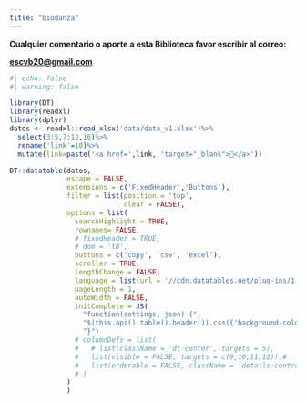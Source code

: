 ```yaml
---
title: "biodanza"
---
```


**Cualquier comentario o aporte a esta Biblioteca favor escribir al correo:**

[**escvb20\@gmail.com**](escvb20@gmail.com)

```r
#| echo: false
#| warning: false

library(DT)
library(readxl)
library(dplyr)
datos <- readxl::read_xlsx('data/data_v1.xlsx')%>%
  select(3:5,7:12,16)%>%
  rename('link'=10)%>%
  mutate(link=paste('<a href=',link, 'target="_blank">🔗</a>'))

DT::datatable(datos,
              escape = FALSE,
              extensions = c('FixedHeader','Buttons'),
              filter = list(position = 'top',
                            clear = FALSE),
              options = list(
                searchHighlight = TRUE,
                rownames= FALSE,
                # fixedHeader = TRUE,
                # dom = 'tB',
                buttons = c('copy', 'csv', 'excel'),
                scroller = TRUE,
                lengthChange = FALSE,
                language = list(url = '//cdn.datatables.net/plug-ins/1.10.11/i18n/Spanish.json'),
                pageLength = 1,
                autoWidth = FALSE,
                initComplete = JS(
                  "function(settings, json) {",
                  "$(this.api().table().header()).css({'background-color': '#6B91C7', 'color': 'white'});",
                  "}")
                # columnDefs = list(
                #   # list(className = 'dt-center', targets = 5),
                #   list(visible = FALSE, targets = c(9,10,11,12)),#
                #   list(orderable = FALSE, className = 'details-control', targets = 1)
                # )
              )
              )


```

\
